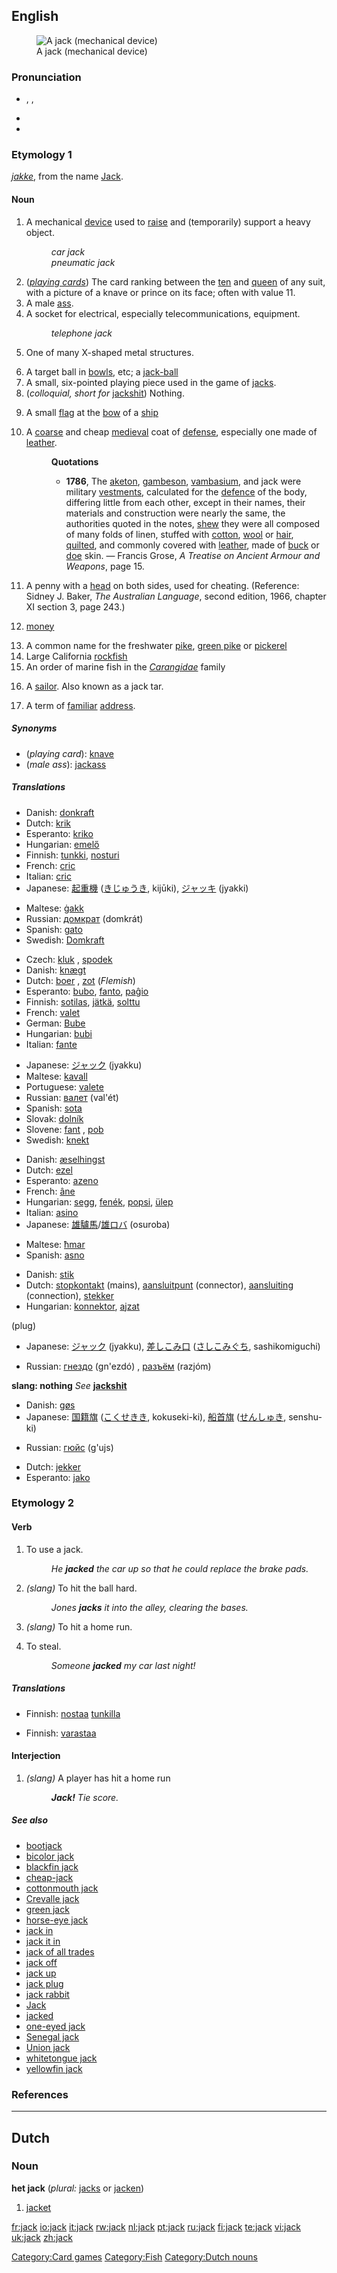 {{see|Jack}}
{{wikipedia|dab=jack}}
==English==
[[Image:Jackscrew.gif|thumb|A jack (mechanical device)]]

===Pronunciation===
* {{enPR|jăk}}, {{IPA|/dʒæk/}}, {{SAMPA|/dZ{k/}}
* {{audio|en-us-jack.ogg|Audio (US)}}
* {{rhymes|æk}}

===Etymology 1===
''[[jakke]]'', from the name [[Jack]].

====Noun====
{{en-noun}}

# A mechanical [[device]] used to [[raise]] and (temporarily) support a heavy object.
#: ''car jack''
#: ''pneumatic jack''
# (''[[playing cards]]'') The card ranking between the [[ten]] and [[queen]] of any suit, with a picture of a knave or prince on its face; often with value 11.
# A male [[ass]].
# A socket for electrical, especially telecommunications, equipment.
#: ''telephone jack''
# {{rfv-sense}} One of many X-shaped metal structures.
# A target ball in [[bowls]], etc; a [[jack-ball]]
# A small, six-pointed playing piece used in the game of [[jacks]].
# (''colloquial, short for'' [[jackshit]]) Nothing.
# {{nautical}}A small [[flag]] at the [[bow]] of a [[ship]]
# A [[coarse]] and cheap [[medieval]] coat of [[defense]], especially one made of [[leather]].
#: '''Quotations'''
#:* '''1786''',  The [[aketon]], [[gambeson]], [[vambasium]], and jack were military [[vestment]]s, calculated for the [[defence]] of the body, differing little from each other, except in their names, their materials and construction were nearly the same, the authorities quoted in the notes, [[shew]] they were all composed of many folds of linen, stuffed with [[cotton]], [[wool]] or [[hair]], [[quilt]]ed, and commonly covered with [[leather]], made of [[buck]] or [[doe]] skin. &mdash; Francis Grose, ''A Treatise on Ancient Armour and Weapons'', page 15.
# {{two-up}} A penny with a [[head]] on both sides, used for cheating.  (Reference: Sidney J. Baker, ''The Australian Language'', second edition, 1966, chapter XI section 3, page 243.)
# {{slang}} [[money]]
# A common name for the freshwater [[pike]], [[green pike]] or [[pickerel]]
# Large California [[rockfish]]
# An order of marine fish in the ''[[Carangidae]]'' family
# {{context|nautical|obsolete}} A [[sailor]]. Also known as a jack tar.
# A term of [[familiar]] [[address]].

=====Synonyms=====
* (''playing card''): [[knave]]
* (''male ass''): [[jackass]]

=====Translations=====
{{trans-top|device for raising and supporting a heavy object}}
* Danish: [[donkraft]]
* Dutch: [[krik]] {{f}}
* Esperanto: [[kriko]]
* Hungarian: [[emelő]]
* Finnish: [[tunkki]], [[nosturi]]
* French: [[cric#French|cric]] {{m}}
* Italian: [[cric#Italian|cric]] {{m}}
* Japanese: [[起重機]] ([[きじゅうき]], kijūki), [[ジャッキ]] (jyakki)
{{trans-mid}}
* Maltese: [[ġakk]]
* Russian: [[домкрат]] (domkrát) {{m}}
* Spanish: [[gato]] {{m}}
* Swedish: [[Domkraft]]
{{trans-bottom}}

{{trans-top|playing card}}
* Czech: [[kluk]] {{m}}, [[spodek]] {{m}}
* Danish: [[knægt]]
* Dutch: [[boer]] {{m}}, [[zot]] {{m}} (''Flemish'')
* Esperanto: [[bubo]], [[fanto]], [[paĝio]]
* Finnish: [[sotilas]], [[jätkä]], [[solttu]]
* French: [[valet#French|valet]] {{m}}
* German: [[Bube]] {{m}}
* Hungarian: [[bubi]]
* Italian: [[fante]] {{m}}
{{trans-mid}}
* Japanese: [[ジャック]] (jyakku)
* Maltese: [[kavall]] {{m}}
* Portuguese: [[valete]] {{m}}
* Russian: [[валет]] (val'ét) {{m}}
* Spanish: [[sota]] {{f}}
* Slovak: [[dolník]] {{m}}
* Slovene: [[fant]] {{m}}, [[pob]] {{m}}
* Swedish: [[knekt]] {{c}}
{{trans-bottom}}

{{trans-top|male ass}}
* Danish: [[æselhingst]]
* Dutch: [[ezel]] {{m}}
* Esperanto: [[azeno]]
* French: [[âne]] {{m}}
* Hungarian: [[segg]], [[fenék]], [[popsi]], [[ülep]]
* Italian: [[asino]] {{m}}
* Japanese: [[雄驢馬]]/[[雄ロバ]] (osuroba)
{{trans-mid}}
* Maltese: [[ħmar]] {{m}}
* Spanish: [[asno]] {{m}}
{{trans-bottom}}

{{trans-top|electrical socket}}
* Danish: [[stik]]
* Dutch: [[stopkontakt]] {{n}} (mains), [[aansluitpunt]] {{n}} (connector), [[aansluiting]] {{f}} (connection), [[stekker]]
* Hungarian: [[konnektor]], [[ajzat]]
{{m}} (plug)
* Japanese: [[ジャック]] (jyakku), [[差しこみ口]] ([[さしこみぐち]], sashikomiguchi)
{{trans-mid}}
* Russian: [[гнездо]] (gn'ezdó) {{n}}, [[разъём]] (razjóm) {{m}}
{{trans-bottom}}

{{trans-top|X-shaped metal structure}}
{{trans-mid}}
{{trans-bottom}}

{{trans-top|target ball in bowls}}
{{trans-mid}}
{{trans-bottom}}

'''slang: nothing'''
''See'' '''[[jackshit]]'''

{{trans-top|flag at bow of ship}}
* Danish: [[gøs]]
* Japanese: [[国籍旗]] ([[こくせきき]], kokuseki-ki), [[船首旗]] ([[せんしゅき]], senshu-ki)
{{trans-mid}}
* Russian: [[гюйс]] (g'ujs) {{m}}
{{trans-bottom}}

{{trans-top|coarse medieval coat}}
* Dutch: [[jekker]] {{m}}
* Esperanto: [[jako]]
{{trans-mid}}
{{trans-bottom}}

===Etymology 2===

====Verb====
{{en-verb}}

# {{transitive}}  To use a jack.
#: ''He '''jacked''' the car up so that he could replace the brake pads.''
# {{transitive}}  {{baseball}} ''(slang)'' To hit the ball hard.
#: ''Jones '''jacks''' it into the alley, clearing the bases.''
# {{transitive}}  {{baseball}} ''(slang)'' To hit a home run.
# {{transitive}}  To steal.
#: ''Someone '''jacked''' my car last night!''

=====Translations=====
{{trans-top|To use a jack}}
* Finnish: [[nostaa]] [[tunkki|tunkilla]]
{{trans-mid}}
{{trans-bottom}}

{{trans-top|To hit the ball hard}}
{{trans-mid}}
{{trans-bottom}}

{{trans-top|To hit a home run}}
{{trans-mid}}
{{trans-bottom}}

{{trans-top|To steal}}
* Finnish: [[varastaa]]
{{trans-mid}}
{{trans-bottom}}

====Interjection====
{{en-intj}}

# {{baseball}} ''(slang)'' A player has hit a home run
#: '' '''Jack!''' Tie score.''

=====See also=====
* [[bootjack]]
* [[bicolor jack]]
* [[blackfin jack]]
* [[cheap-jack]]
* [[cottonmouth jack]]
* [[Crevalle jack]]
* [[green jack]]
* [[horse-eye jack]]
* [[jack in]]
* [[jack it in]]
* [[jack of all trades]]
* [[jack off]]
* [[jack up]]
* [[jack plug]]
* [[jack rabbit]]
* [[Jack]]
* [[jacked]]
* [[one-eyed jack]]
* [[Senegal jack]]
* [[Union jack]]
* [[whitetongue jack]]
* [[yellowfin jack]]

===References===
{{R:1913}}

[[Category:Card games]]
[[Category:Fish]]

----

==Dutch==

===Noun===
'''het jack''' {{n}} (''plural:'' [[jacks]] or [[jacken]])

# [[jacket]]

[[Category:Dutch nouns]]

[[fr:jack]]
[[io:jack]]
[[it:jack]]
[[rw:jack]]
[[nl:jack]]
[[pt:jack]]
[[ru:jack]]
[[fi:jack]]
[[te:jack]]
[[vi:jack]]
[[uk:jack]]
[[zh:jack]]